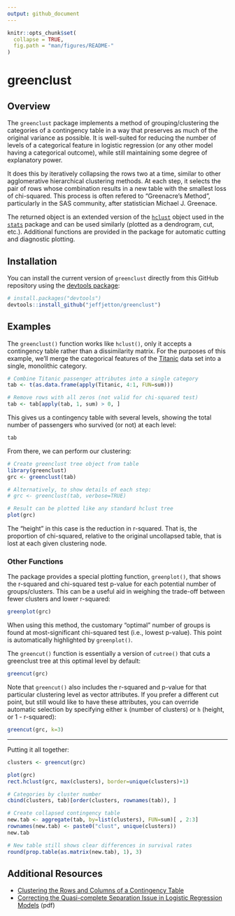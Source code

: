 ```yaml
---
output: github_document
---
```


<!-- README.md is generated from README.Rmd. Please edit that file -->

```r
knitr::opts_chunk$set(
  collapse = TRUE,
  fig.path = "man/figures/README-"
)
```
# greenclust
   
   
## Overview

The `greenclust` package implements a method of grouping/clustering the categories of a contingency table in a way that preserves as much of the original variance as possible. It is well-suited for reducing the number of levels of a categorical feature in logistic regression (or any other model having a categorical outcome), while still maintaining some degree of explanatory power.

It does this by iteratively collapsing the rows two at a time, similar to other agglomerative hierarchical clustering methods. At each step, it selects the pair of rows whose combination results in a new table with the smallest loss of chi-squared. This process is often refered to "Greenacre's Method", particularly in the SAS community, after statistician Michael J. Greenace.

The returned object is an extended version of the [`hclust`](https://stat.ethz.ch/R-manual/R-devel/library/stats/html/hclust.html) object used in the [`stats`](https://stat.ethz.ch/R-manual/R-devel/library/stats/html/stats-package.html) package and can be used similarly (plotted as a dendrogram, cut, etc.). Additional functions are provided in the package for automatic cutting and diagnostic plotting.

## Installation

You can install the current version of `greenclust` directly from this GitHub repository using the [devtools package](https://www.rstudio.com/products/rpackages/devtools/):

``` r
# install.packages("devtools")
devtools::install_github("jeffjetton/greenclust")
```

## Examples

The `greenclust()` function works like `hclust()`, only it accepts a contingency table rather than a dissimilarity matrix. For the purposes of this example, we'll merge the categorical features of the [Titanic](https://stat.ethz.ch/R-manual/R-devel/library/datasets/html/Titanic.html) data set into a single, monolithic category. 

```r
# Combine Titanic passenger attributes into a single category
tab <- t(as.data.frame(apply(Titanic, 4:1, FUN=sum)))

# Remove rows with all zeros (not valid for chi-squared test)
tab <- tab[apply(tab, 1, sum) > 0, ]
```

This gives us a contingency table with several levels, showing the total number of passengers who survived (or not) at each level:

```r
tab
```

From there, we can perform our clustering:

```r
# Create greenclust tree object from table
library(greenclust)
grc <- greenclust(tab)

# Alternatively, to show details of each step:
# grc <- greenclust(tab, verbose=TRUE)

# Result can be plotted like any standard hclust tree
plot(grc)
```

The "height" in this case is the reduction in r-squared. That is, the proportion of chi-squared, relative to the original uncollapsed table, that is lost at each given clustering node.
   
### Other Functions
   
The package provides a special plotting function, `greenplot()`, that shows the r-squared and chi-squared test p-value for each potential number of groups/clusters. This can be a useful aid in weighing the trade-off between fewer clusters and lower r-squared:

```r
greenplot(grc)
```

When using this method, the customary "optimal" number of groups is found at most-significant chi-squared test (i.e., lowest p-value). This point is automatically highlighted by `greenplot()`.

The `greencut()` function is essentially a version of `cutree()` that cuts a greenclust tree at this optimal level by default:

```r
greencut(grc)
```

Note that `greencut()` also includes the r-squared and p-value for that particular clustering level as vector attributes. If you prefer a different cut point, but still would like to have these attributes, you can override automatic selection by specifying either `k` (number of clusters) or `h` (height, or 1 - r-squared):

```r
greencut(grc, k=3)
```
   
---
   
Putting it all together:

```r
clusters <- greencut(grc)

plot(grc)
rect.hclust(grc, max(clusters), border=unique(clusters)+1)

# Categories by cluster number
cbind(clusters, tab)[order(clusters, rownames(tab)), ]

# Create collapsed contingency table
new.tab <- aggregate(tab, by=list(clusters), FUN=sum)[ , 2:3]
rownames(new.tab) <- paste0("clust", unique(clusters))
new.tab

# New table still shows clear differences in survival rates
round(prop.table(as.matrix(new.tab), 1), 3)
```

## Additional Resources

* [Clustering the Rows and Columns of a Contingency Table](https://doi.org/10.1007/BF01901670)
* [Correcting the Quasi-complete Separation Issue in Logistic Regression Models](https://pdfs.semanticscholar.org/bbb0/2b26cf6a1628b27ddef70a83b92962d6dce2.pdf) (pdf)
